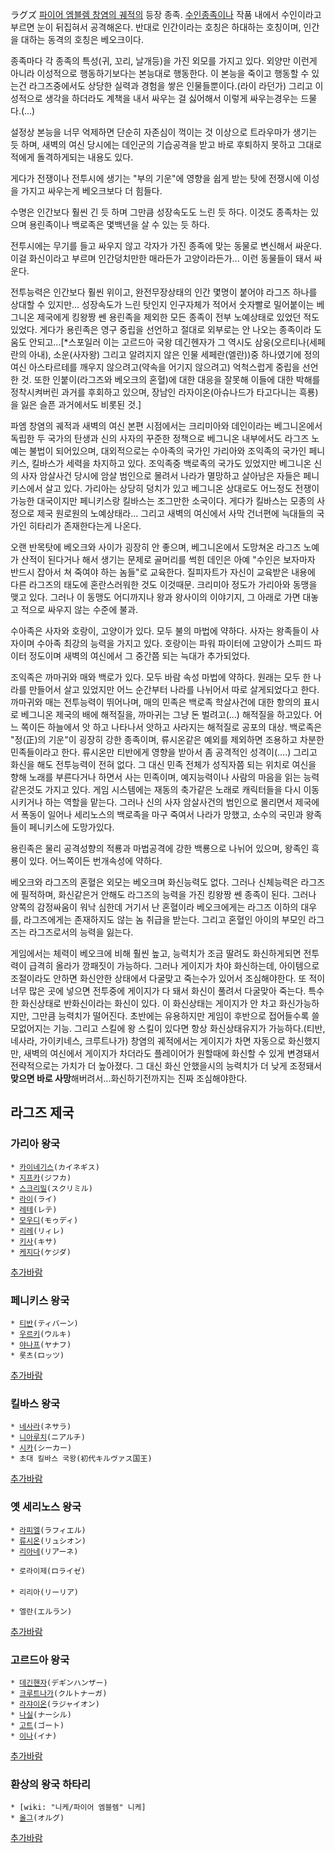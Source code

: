 ラグズ
[[파이어 엠블렘 창염의 궤적]]의 등장 종족. [[수인]]종족이나 작품 내에서 수인이라고 부르면 눈이 뒤집혀서 공격해온다. 반대로 인간이라는 호칭은 하대하는 호칭이며, 인간을 대하는 동격의 호칭은 베오크이다.


종족마다 각 종족의 특성(귀, 꼬리, 날개등)을 가진 외모를 가지고 있다. 외양만 이런게 아니라 이성적으로 행동하기보다는 본능대로 행동한다. 이 본능을 죽이고 행동할 수 있는건 라그즈중에서도 상당한 실력과 경험을 쌓은 인물들뿐이다.(라이 라던가) 그리고 이성적으로 생각을 하더라도 계책을 내서 싸우는 걸 싫어해서 이렇게 싸우는경우는 드물다.(...)

설정상 본능을 너무 억제하면 단순히 자존심이 꺽이는 것 이상으로 트라우마가 생기는 듯 하며, 새벽의 여신 당시에는 데인군의 기습공격을 받고 바로 후퇴하지 못하고 그대로 적에게 돌격하게되는 내용도 있다.

게다가 전쟁이나 전투시에 생기는 "부의 기운"에 영향을 쉽게 받는 탓에 전쟁시에 이성을 가지고 싸우는게 베오크보다 더 힘들다.

수명은 인간보다 훨씬 긴 듯 하며 그만큼 성장속도도 느린 듯 하다. 이것도 종족차는 있으며 용린족이나 백로족은 몇백년을 살 수 있는 듯 하다.


전투시에는 무기를 들고 싸우지 않고 각자가 가진 종족에 맞는 동물로 변신해서 싸운다. 이걸 화신이라고 부르며 인간덩치만한 매라든가 고양이라든가... 이런 동물들이 돼서 싸운다.

전투능력은 인간보다 훨씬 위이고, 완전무장상태의 인간 몇명이 붙어야 라그즈 하나를 상대할 수 있지만... 성장속도가 느린 탓인지 인구자체가 적어서 숫자빨로 밀어붙이는 베그니온 제국에게 킹왕짱 쎈 용린족을 제외한 모든 종족이 전부 노예상태로 있었던 적도 있었다. 게다가 용린족은 영구 중립을 선언하고 절대로 외부로는 안 나오는 종족이라 도움도 안되고...[*스포일러 이는 고르드아 국왕 데긴헨자가 그 역시도 삼웅(오르티나(세페란의 아내), 소운(사자왕) 그리고 알려지지 않은 인물 세페란(엘란))중 하나였기에 정의 여신 아스타르테를 깨우지 않으려고(약속을 어기지 않으려고) 억척스럽게 중립을 선언한 것. 또한 인붙이(라그즈와 베오크의 혼혈)에 대한 대응을 잘못해 이들에 대한 박해를 정착시켜버린 과거를 후회하고 있으며, 장남인 라자이온(아슈나드가 타고다니는 흑룡)을 잃은 슬픈 과거에서도 비롯된 것.]

파엠 창염의 궤적과 새벽의 여신 본편 시점에서는 크리미아와 데인이라는 베그니온에서 독립한 두 국가의 탄생과 신의 사자의 꾸준한 정책으로 베그니온 내부에서도 라그즈 노예는 불법이 되어있으며, 대외적으로는 수아족의 국가인 가리아와 조익족의 국가인 페니키스, 킬바스가 세력을 차지하고 있다. 조익족중 백로족의 국가도 있었지만 베그니온 신의 사자 암살사건 당시에 암살 범인으로 몰려서 나라가 멸망하고 살아남은 자들은 페니키스에서 살고 있다. 가리아는 상당히 덩치가 있고 베그니온 상대로도 어느정도 전쟁이 가능한 대국이지만 페니키스랑 킬바스는 조그만한 소국이다. 게다가 킬바스는 모종의 사정으로 제국 원로원의 노예상태라...
그리고 새벽의 여신에서 사막 건너편에 늑대들의 국가인 히타리가 존재한다는게 나온다.

오랜 반목탓에 베오크와 사이가 굉장히 안 좋으며, 베그니온에서 도망쳐온 라그즈 노예가 산적이 된다거나 해서 생기는 문제로 골머리를 썩힌 데인은 아예 "수인은 보자마자 반드시 잡아서 쳐 죽여야 하는 놈들"로 교육한다. 질피자트가 자신이 교육받은 내용에 다른 라그즈의 태도에 혼란스러워한 것도 이것때문. 크리미아 정도가 가리아와 동맹을 맺고 있다. 그러나 이 동맹도 어디까지나 왕과 왕사이의 이야기지, 그 아래로 가면 대놓고 적으로 싸우지 않는 수준에 불과.

수아족은 사자와 호랑이, 고양이가 있다. 모두 불의 마법에 약하다.
사자는 왕족들이 사자이며 수아족 최강의 능력을 가지고 있다. 호랑이는 파워 파이터에 고양이가 스피드 파이터 정도이며 새벽의 여신에서 그 중간쯤 되는 늑대가 추가되었다.

조익족은 까마귀와 매와 백로가 있다. 모두 바람 속성 마법에 약하다.
원래는 모두 한 나라를 만들어서 살고 있었지만 어느 순간부터 나라를 나뉘어서 따로 살게되었다고 한다. 까마귀와 매는 전투능력이 뛰어나며, 매의 민족은 백로족 학살사건에 대한 항의의 표시로 베그니온 제국의 배에 해적질을, 까마귀는 그냥 돈 벌려고(...) 해적질을 하고있다. 어느 쪽이든 하늘에서 앗 하고 나타나서 앗하고 사라지는 해적질로 공포의 대상.
백로족은 "정(正)의 기운"이 굉장히 강한 종족이며, 류시온같은 예외를 제외하면 조용하고 차분한 민족들이라고 한다. 류시온만 티반에게 영향을 받아서 좀 공격적인 성격이(....) 그리고 화신을 해도 전투능력이 전혀 없다. 그 대신 민족 전체가 성직자쯤 되는 위치로 여신을 향해 노래를 부른다거나 하면서 사는 민족이며, 예지능력이나 사람의 마음을 읽는 능력같은것도 가지고 있다. 게임 시스템에는 재동의 축가같은 노래로 캐릭터들을 다시 이동시키거나 하는 역할을 맡는다.
그러나 신의 사자 암살사건의 범인으로 몰리면서 제국에서 폭동이 일어나 세리노스의 백로족을 마구 죽여서 나라가 망했고, 소수의 국민과 왕족들이 페니키스에 도망가있다.


용린족은 물리 공격성향의 적룡과 마법공격에 강한 백룡으로 나뉘어 있으며, 왕족인 흑룡이 있다. 어느쪽이든 번개속성에 약하다.

베오크와 라그즈의 혼혈은 외모는 베오크며 화신능력도 없다. 그러나 신체능력은 라그즈에 필적하며, 화신같은거 안해도 라그즈의 능력을 가진 킹왕짱 쎈 종족이 된다. 그러나 양쪽의 감정싸움이 워낙 심한데 거기서 난 혼혈이라 베오크에게는 라그즈 이하의 대우를, 라그즈에게는 존재하지도 않는 놈 취급을 받는다. 그리고 혼혈인 아이의 부모인 라그즈는 라그즈로서의 능력을 잃는다.


게임에서는 체력이 베오크에 비해 훨씬 높고, 능력치가 조금 딸려도 화신하게되면 전투력이 급격히 올라가 깡패짓이 가능하다. 그러나 게이지가 차야 화신하는데, 아이템으로 조절이라도 안하면 화신안한 상태에서 다굴맞고 죽는수가 있어서 조심해야한다. 또 적이 너무 많은 곳에 넣으면 전투중에 게이지가 다 돼서 화신이 풀려서 다굴맞아 죽는다.
특수한 화신상태로 반화신이라는 화신이 있다. 이 화신상태는 게이지가 안 차고 화신가능하지만, 그만큼 능력치가 떨어진다. 초반에는 유용하지만 게임이 후반으로 접어들수록 쓸모없어지는 기능. 그리고 스킬에 왕 스킬이 있다면 항상 화신상태유지가 가능하다.(티반, 네사라, 가이키네스, 크루트나가)
창염의 궤적에서는 게이지가 차면 자동으로 화신했지만, 새벽의 여신에서 게이지가 차더라도 플레이어가 원할때에 화신할 수 있게 변경돼서 전략적으로는 가치가 더 높아졌다. 그 대신 화신 안했을시의 능력치가 더 낮게 조정돼서 '''맞으면 바로 사망'''해버려서...화신하기전까지는 진짜 조심해야한다.

== 라그즈 제국 ==
=== 가리아 왕국 ===
 * [[카이네기스]](カイネギス)
 * [[지프카]](ジフカ)
 * [[스크리밀]](スクリミル)
 * [[라이]](ライ)
 * [[레테]](レテ)
 * [[모우디]](モゥディ)
 * [[리레]](リィレ)
 * [[키사]](キサ)
 * [[케지다]](ケジダ)

[[추가바람]]

=== 페니키스 왕국 ===
 * [[티반]](ティバーン)
 * [[우르키]](ウルキ)
 * [[야나프]](ヤナフ)
 * 롯츠(ロッツ)

[[추가바람]]

=== 킬바스 왕국 ===
 * [[네사라]](ネサラ)
 * [[니아루치]](ニアルチ)
 * [[시카]](シーカー)
 * 초대 킬바스 국왕(初代キルヴァス国王)

[[추가바람]]

=== 옛 세리노스 왕국 ===
 * [[라피엘]](ラフィエル)
 * [[류시온]](リュシオン)
 * [[리아네]](リアーネ)

 * 로라이제(ロライゼ)
 
 * 리리아(リーリア)

 * 엘란(エルラン)

[[추가바람]]

=== 고르드아 왕국 ===
 * [[데긴핸자]](デギンハンザー)
 * [[크루트나가]](クルトナーガ)
 * [[라쟈이온]](ラジャイオン)
 * [[나실]](ナーシル)
 * [[고트]](ゴート)
 * [[이나]](イナ) 

[[추가바람]]

=== 환상의 왕국 하타리 ===
 * [wiki: "니케/파이어 엠블렘" 니케]
 * [[올그]](オルグ)

[[추가바람]]
